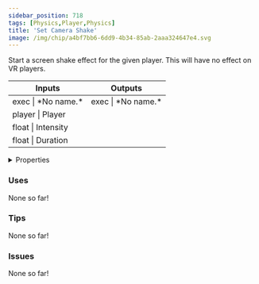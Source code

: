 ```yaml
---
sidebar_position: 718
tags: [Physics,Player,Physics]
title: 'Set Camera Shake'
image: /img/chip/a4bf7bb6-6dd9-4b34-85ab-2aaa324647e4.svg
---
```


Start a screen shake effect for the given player. This will have no effect on VR players.



<IChip uuid="a4bf7bb6-6dd9-4b34-85ab-2aaa324647e4"/>

<table><thead><tr><th>Inputs</th><th>Outputs</th></tr></thead><tbody><tr><td>exec | *No name.*</td><td>exec | *No name.*</td></tr><tr><td>player | Player</td><td /></tr><tr><td>float | Intensity</td><td /></tr><tr><td>float | Duration</td><td /></tr></tbody></table>

<details>
  <summary>Properties</summary>
  <div>
    <div>
    <table>
      <tbody>
        <tr>
          <td>Is beta required?</td>
          <td>No</td>
        </tr>
        <tr>
          <td>Is chip a trolling risk?</td>
          <td>No</td>
        </tr>
        <tr>
          <td>Is chip a role assignment risk?</td>
          <td>No</td>
        </tr>
        <tr>
          <td>Chip UUID</td>
          <td>a4bf7bb6-6dd9-4b34-85ab-2aaa324647e4</td>
        </tr>
        <tr>
          <td>Room availability</td>
          <td>Available everywhere</td>
        </tr>
      </tbody>
    </table>
    </div>
  </div>
</details>

### Uses

None so far!

### Tips

None so far!

### Issues

None so far!